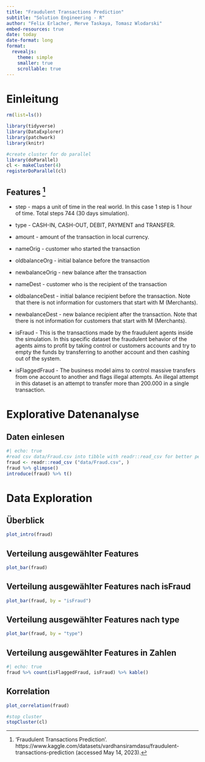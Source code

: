 ```yaml
---
title: "Fraudulent Transactions Prediction"
subtitle: "Solution Engineering - R"
author: "Felix Erlacher, Merve Taskaya, Tomasz Wlodarski"
embed-resources: true
date: today
date-format: long
format:
  revealjs: 
    theme: simple
    smaller: true
    scrollable: true
---
```

#  Einleitung
```r
rm(list=ls())

library(tidyverse)
library(DataExplorer)
library(patchwork)
library(knitr)

#create cluster for do parallel
library(doParallel)
cl <- makeCluster(4)
registerDoParallel(cl)
```
## Features ^[‘Fraudulent Transactions Prediction’. https://www.kaggle.com/datasets/vardhansiramdasu/fraudulent-transactions-prediction (accessed May 14, 2023).]
- step - maps a unit of time in the real world. In this case 1 step is 1 hour of time. Total steps 744 (30 days simulation).

- type - CASH-IN, CASH-OUT, DEBIT, PAYMENT and TRANSFER.

- amount - amount of the transaction in local currency.

- nameOrig - customer who started the transaction

- oldbalanceOrg - initial balance before the transaction

- newbalanceOrig - new balance after the transaction

- nameDest - customer who is the recipient of the transaction

- oldbalanceDest - initial balance recipient before the transaction. Note that there is not information for customers that start with M (Merchants).

- newbalanceDest - new balance recipient after the transaction. Note that there is not information for customers that start with M (Merchants).

- isFraud - This is the transactions made by the fraudulent agents inside the simulation. In this specific dataset the fraudulent behavior of the agents aims to profit by taking control or customers accounts and try to empty the funds by transferring to another account and then cashing out of the system.

- isFlaggedFraud - The business model aims to control massive transfers from one account to another and flags illegal attempts. An illegal attempt in this dataset is an attempt to transfer more than 200.000 in a single transaction.


# Explorative Datenanalyse
## Daten einlesen
```r
#| echo: true
#read csv data/Fraud.csv into tibble with readr::read_csv for better performance & tidyverse support
fraud <- readr::read_csv ("data/Fraud.csv", )
fraud %>% glimpse()
introduce(fraud) %>% t()
```

#  Data Exploration
## Überblick
```r
plot_intro(fraud)
```
## Verteilung ausgewählter Features
```r
plot_bar(fraud)
```
## Verteilung ausgewählter Features nach isFraud
```r
plot_bar(fraud, by = "isFraud")
```
## Verteilung ausgewählter Features nach type
```r
plot_bar(fraud, by = "type")
```
## Verteilung ausgewählter Features in Zahlen
```r
#| echo: true
fraud %>% count(isFlaggedFraud, isFraud) %>% kable()
```

## Korrelation
```r
plot_correlation(fraud)
```

```r
#stop cluster
stopCluster(cl)
```